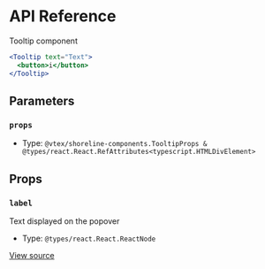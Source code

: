 # API Reference

Tooltip component

```jsx
<Tooltip text="Text">
  <button>i</button>
</Tooltip>
```

## Parameters

### `props`

- Type: `@vtex/shoreline-components.TooltipProps & @types/react.React.RefAttributes<typescript.HTMLDivElement>`

## Props

### `label`

Text displayed on the popover

- Type: `@types/react.React.ReactNode`

[View source](https://github.com/vtex/shoreline/blob/55e0ee3/packages/components/src/tooltip/tooltip.tsx#L17)
